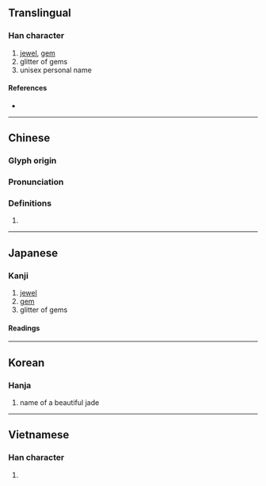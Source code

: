 {{character info/new}}
==Translingual==

===Han character===
{{Han char|rn=96|rad=玉|as=08|sn=12|four=19189|canj=MGFF|ids=⿰𤣩炎}}

# [[jewel]], [[gem]]
# glitter of gems
# unisex personal name

====References====
* {{Han ref|kx=0735.060|dkj=21073|dj=1147.040|hdz=21123.080|uh=7430|ud=29744|bh=DA7C|bd=55932}}

----

==Chinese==
{{zh-forms}}

===Glyph origin===
{{Han etym}}

===Pronunciation===
{{zh-pron
|m=yǎn
|c=jim5
|mc=y
|oc=y
|cat=
}}

===Definitions===
{{zh-hanzi}}

# {{rfdef|zh}}

----

==Japanese==

===Kanji===
{{ja-kanji|grade=|rs=玉08}}

# [[jewel]]
# [[gem]]
# glitter of gems

====Readings====
{{ja-readings|on=[[えん]] (en)|kun=|nanori=}}

----

==Korean==

===Hanja===
{{ko-hanja|hangeul=염|eumhun=|rv=yeom|mr=yŏm|y=yem}}

# name of a beautiful jade

----

==Vietnamese==

===Han character===
{{vi-hantu|[[diễm]], [[dặm]]|rs=玉08}}

# {{defn|lang=vi|sort=玉08}}